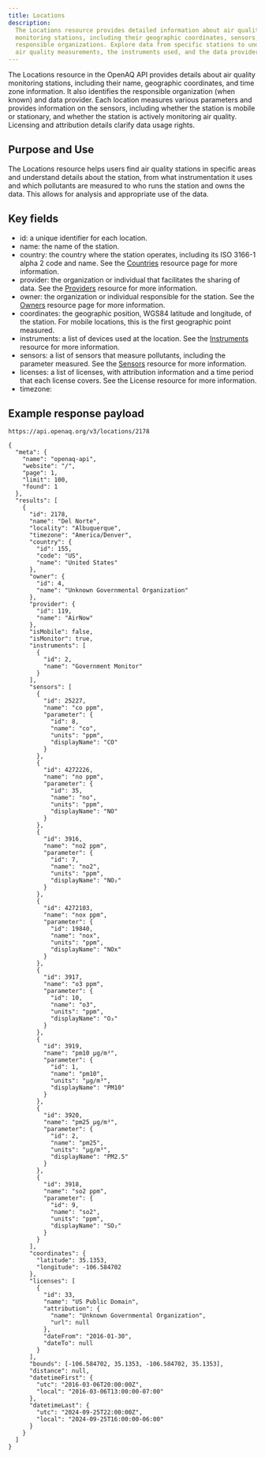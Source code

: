 ```yaml
---
title: Locations
description:
  The Locations resource provides detailed information about air quality
  monitoring stations, including their geographic coordinates, sensors, and
  responsible organizations. Explore data from specific stations to understand
  air quality measurements, the instruments used, and the data providers.
---
```



The Locations resource in the OpenAQ API provides details about air quality
monitoring stations, including their name, geographic coordinates, and time zone
information. It also identifies the responsible organization (when known) and
data provider. Each location measures various parameters and provides
information on the sensors, including whether the station is mobile or
stationary, and whether the station is actively monitoring air quality.
Licensing and attribution details clarify data usage rights.

## Purpose and Use

The Locations resource helps users find air quality stations in specific areas
and understand details about the station, from what instrumentation it uses and
which pollutants are measured to who runs the station and owns the data. This
allows for analysis and appropriate use of the data.

## Key fields

- id: a unique identifier for each location.
- name: the name of the station.
- country: the country where the station operates, including its ISO 3166-1
  alpha 2 code and name. See the [Countries](countries) resource page for more
  information.
- provider: the organization or individual that facilitates the sharing of data.
  See the [Providers](providers) resource for more information.
- owner: the organization or individual responsible for the station. See the
  [Owners](owners) resource page for more information.
- coordinates: the geographic position, WGS84 latitude and longitude, of the
  station. For mobile locations, this is the first geographic point measured.
- instruments: a list of devices used at the location. See the
  [Instruments](instruments) resource for more information.
- sensors: a list of sensors that measure pollutants, including the parameter
  measured. See the [Sensors](sensors) resource for more information.
- licenses: a list of licenses, with attribution information and a time period
  that each license covers. See the License resource for more information.
- timezone:

## Example response payload

`https://api.openaq.org/v3/locations/2178`

```
{
  "meta": {
    "name": "openaq-api",
    "website": "/",
    "page": 1,
    "limit": 100,
    "found": 1
  },
  "results": [
    {
      "id": 2178,
      "name": "Del Norte",
      "locality": "Albuquerque",
      "timezone": "America/Denver",
      "country": {
        "id": 155,
        "code": "US",
        "name": "United States"
      },
      "owner": {
        "id": 4,
        "name": "Unknown Governmental Organization"
      },
      "provider": {
        "id": 119,
        "name": "AirNow"
      },
      "isMobile": false,
      "isMonitor": true,
      "instruments": [
        {
          "id": 2,
          "name": "Government Monitor"
        }
      ],
      "sensors": [
        {
          "id": 25227,
          "name": "co ppm",
          "parameter": {
            "id": 8,
            "name": "co",
            "units": "ppm",
            "displayName": "CO"
          }
        },
        {
          "id": 4272226,
          "name": "no ppm",
          "parameter": {
            "id": 35,
            "name": "no",
            "units": "ppm",
            "displayName": "NO"
          }
        },
        {
          "id": 3916,
          "name": "no2 ppm",
          "parameter": {
            "id": 7,
            "name": "no2",
            "units": "ppm",
            "displayName": "NO₂"
          }
        },
        {
          "id": 4272103,
          "name": "nox ppm",
          "parameter": {
            "id": 19840,
            "name": "nox",
            "units": "ppm",
            "displayName": "NOx"
          }
        },
        {
          "id": 3917,
          "name": "o3 ppm",
          "parameter": {
            "id": 10,
            "name": "o3",
            "units": "ppm",
            "displayName": "O₃"
          }
        },
        {
          "id": 3919,
          "name": "pm10 µg/m³",
          "parameter": {
            "id": 1,
            "name": "pm10",
            "units": "µg/m³",
            "displayName": "PM10"
          }
        },
        {
          "id": 3920,
          "name": "pm25 µg/m³",
          "parameter": {
            "id": 2,
            "name": "pm25",
            "units": "µg/m³",
            "displayName": "PM2.5"
          }
        },
        {
          "id": 3918,
          "name": "so2 ppm",
          "parameter": {
            "id": 9,
            "name": "so2",
            "units": "ppm",
            "displayName": "SO₂"
          }
        }
      ],
      "coordinates": {
        "latitude": 35.1353,
        "longitude": -106.584702
      },
      "licenses": [
        {
          "id": 33,
          "name": "US Public Domain",
          "attribution": {
            "name": "Unknown Governmental Organization",
            "url": null
          },
          "dateFrom": "2016-01-30",
          "dateTo": null
        }
      ],
      "bounds": [-106.584702, 35.1353, -106.584702, 35.1353],
      "distance": null,
      "datetimeFirst": {
        "utc": "2016-03-06T20:00:00Z",
        "local": "2016-03-06T13:00:00-07:00"
      },
      "datetimeLast": {
        "utc": "2024-09-25T22:00:00Z",
        "local": "2024-09-25T16:00:00-06:00"
      }
    }
  ]
}
```

<FeedbackForm />